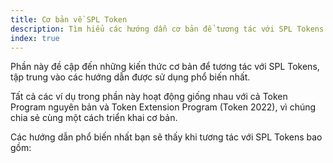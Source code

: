 ```yaml
---
title: Cơ bản về SPL Token
description: Tìm hiểu các hướng dẫn cơ bản để tương tác với SPL Tokens.
index: true
---
```


Phần này đề cập đến những kiến thức cơ bản để tương tác với SPL Tokens, tập
trung vào các hướng dẫn được sử dụng phổ biến nhất.

Tất cả các ví dụ trong phần này hoạt động giống nhau với cả Token Program nguyên
bản và Token Extension Program (Token 2022), vì chúng chia sẻ cùng một cách
triển khai cơ bản.

Các hướng dẫn phổ biến nhất bạn sẽ thấy khi tương tác với SPL Tokens bao gồm:
